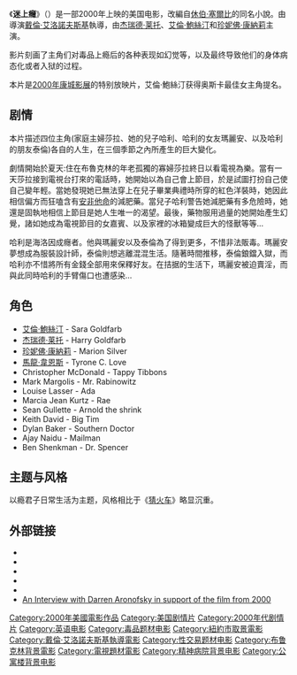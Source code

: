 {{NoteTA
|T=zh-cn:梦之安魂曲; zh-tw:噩夢輓歌; zh-hant:迷上癮;
|G1=Movie
|G2=Show
}}
{{Infobox film
| name           = 梦之安魂曲
| original_name = ''{{lang|en|Requiem for a Dream}}''
| image          = Requiem for a Dream.jpg
| caption        = 
| director       = [[戴倫·艾洛諾夫斯基|戴倫·艾洛諾夫斯基]]
| producer       = Eric Watson<br />Palmer West
| screenplay     = {{ubl|[[Hubert_Selby,_Jr.|Hubert Selby, Jr.]]|戴倫·艾洛諾夫斯基}}
| based_on       = {{based on|[[Requiem_for_a_Dream_(小說)|Requiem for a Dream]]|[[休伯·塞爾比|休伯·塞爾比]]}}
| starring       = [[艾倫·鮑絲汀|艾倫·鮑絲汀]]<br />[[杰瑞德·莱托|杰瑞德·莱托]]<br />[[珍妮佛·康納莉|珍妮佛·康納莉]]<br />[[馬龍·韋恩斯|馬龍·韋恩斯]]
| music          = [[克林特·曼塞爾|克林特·曼塞爾]]
| cinematography = [[Matthew_Libatique|Matthew Libatique]]
| editing        = Jay Rabinowitz
| studio         = [[Thousand_Words|Thousand Words]]
| distributor    = [[Artisan_Entertainment|Artisan Entertainment]]
| released       = {{Film date|2000|10|27|美國|2001|3|22|香港}}
| runtime        = 101分钟
| country        = {{美國電影產地}}
| language       = 英语
| budget         = $450万美元
| gross          = $7,390,108美元
}}
《'''迷上癮'''》（{{lang-en|''Requiem for a Dream''}}）是一部2000年上映的美国电影，改編自[[休伯·塞爾比|休伯·塞爾比]]的同名小說。由導演[[戴倫·艾洛諾夫斯基|戴倫·艾洛諾夫斯基]]執導，由[[杰瑞德·莱托|杰瑞德·莱托]]、[[艾倫·鮑絲汀|艾倫·鮑絲汀]]和[[珍妮佛·康納莉|珍妮佛·康納莉]]主演。

影片刻画了主角们对毒品上瘾后的各种表现如幻觉等，以及最终导致他们的身体病态化或者入狱的过程。

本片是[[第53屆坎城電影節|2000年康城影展]]的特别放映片，艾倫·鮑絲汀获得奥斯卡最佳女主角提名。

== 剧情 ==
本片描述四位主角(家庭主婦莎拉、她的兒子哈利、哈利的女友瑪麗安、以及哈利的朋友泰倫)各自的人生，在三個季節之內所產生的巨大變化。

劇情開始於夏天:住在布魯克林的年老孤獨的寡婦莎拉終日以看電視為樂。當有一天莎拉接到電視台打來的電話時，她開始以為自己會上節目，於是試圖打扮自己使自己變年輕。當她發現她已無法穿上在兒子畢業典禮時所穿的紅色洋裝時，她因此相信偏方而狂嗑含有[[安非他命|安非他命]]的減肥藥。當兒子哈利警告她減肥藥有多危險時，她還是固執地相信上節目是她人生唯一的渴望。最後，藥物服用過量的她開始產生幻覺，諸如她成為電視節目的女嘉賓、以及家裡的冰箱變成巨大的怪獸等等...

哈利是海洛因成癮者。他與瑪麗安以及泰倫為了得到更多，不惜非法販毒。瑪麗安夢想成為服裝設計師，泰倫則想逃離混混生活。隨著時間推移，泰倫鋃鐺入獄，而哈利亦不惜將所有金錢全部用來保釋好友。在拮据的生活下，瑪麗安被迫賣淫，而與此同時哈利的手臂傷口也遭感染...

== 角色 ==
* [[艾倫·鮑絲汀|艾倫·鮑絲汀]] - Sara Goldfarb
* [[杰瑞德·莱托|杰瑞德·莱托]] - Harry Goldfarb
* [[珍妮佛·康納莉|珍妮佛·康納莉]] - Marion Silver
* [[馬龍·韋恩斯|馬龍·韋恩斯]] - Tyrone C. Love
* Christopher McDonald  - Tappy Tibbons
* Mark Margolis - Mr. Rabinowitz
* Louise Lasser - Ada
* Marcia Jean Kurtz - Rae
* Sean Gullette - Arnold the shrink
* Keith David - Big Tim
* Dylan Baker - Southern Doctor
* Ajay Naidu - Mailman
* Ben Shenkman - Dr. Spencer

== 主题与风格 ==
以瘾君子日常生活为主题，风格相比于《[[猜火车|猜火车]]》略显沉重。

== 外部链接 ==
* {{官方网站|http://www.requiemforadream.com}}
* {{IMDb title|0180093|Requiem for a Dream}}
* {{Rotten Tomatoes|requiem_for_a_dream|Requiem for a Dream}}
* {{Metacritic film|requiemforadream|Requiem for a Dream}}
* {{Mojo title|requiemforadream|Requiem for a Dream}}
* [http://www.drunkenfist.com/movies/hollywood/requiem_for_a_dream.php An Interview with Darren Aronofsky in support of the film from 2000] {{Wayback|url=http://www.drunkenfist.com/movies/hollywood/requiem_for_a_dream.php |date=20080511210752 }}

{{Darren Aronofsky}}
{{DEFAULTSORT:Requiem for a Dream}}
[[Category:2000年美國電影作品|Category:2000年美國電影作品]]
[[Category:美国剧情片|Category:美国剧情片]]
[[Category:2000年代剧情片|Category:2000年代剧情片]]
[[Category:英语电影|Category:英语电影]]
[[Category:毒品题材电影|Category:毒品题材电影]]
[[Category:紐約市取景電影|Category:紐約市取景電影]]
[[Category:戴倫·艾洛諾夫斯基執導電影|Category:戴倫·艾洛諾夫斯基執導電影]]
[[Category:性交易题材电影|Category:性交易题材电影]]
[[Category:布鲁克林背景電影|Category:布鲁克林背景電影]]
[[Category:電視題材電影|Category:電視題材電影]]
[[Category:精神病院背景电影|Category:精神病院背景电影]]
[[Category:公寓楼背景电影|Category:公寓楼背景电影]]